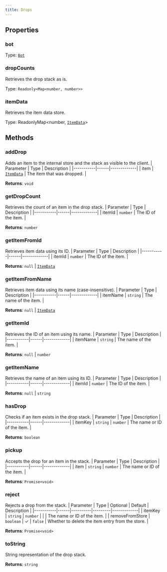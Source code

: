 ```yaml
---
title: Drops
---
```



## Properties
### bot

Type: [`Bot`](/api-legacy/bot)

### dropCounts <Badge text="Getter" size="small" />	
Retrieves the drop stack as is.

Type: `Readonly<Map<number, number>>`

### itemData <Badge text="Getter" size="small" />	
Retrieves the item data store.

Type: ReadonlyMap&lt;number, [`ItemData`](/api-legacy/typedefs/itemdata)&gt;

## Methods

### addDrop
Adds an item to the internal store and the stack as visible to the client.
| Parameter | Type | Description |
|-----------|------|-------------|
| item | [`ItemData`](/api-legacy/typedefs/itemdata) | The item that was dropped. |

**Returns**: `void`

### getDropCount
Retrieves the count of an item in the drop stack.
| Parameter | Type | Description |
|-----------|------|-------------|
| itemId | `number` | The ID of the item. |

**Returns**: `number`

### getItemFromId
Retrieves item data using its ID.
| Parameter | Type | Description |
|-----------|------|-------------|
| itemId | `number` | The ID of the item. |

**Returns**: `null` \| [`ItemData`](/api-legacy/typedefs/itemdata)

### getItemFromName
Retrieves item data using its name (case-insensitive).
| Parameter | Type | Description |
|-----------|------|-------------|
| itemName | `string` | The name of the item. |

**Returns**: `null` \| [`ItemData`](/api-legacy/typedefs/itemdata)

### getItemId
Retrieves the ID of an item using its name.
| Parameter | Type | Description |
|-----------|------|-------------|
| itemName | `string` | The name of the item. |

**Returns**: `null` \| `number`

### getItemName
Retrieves the name of an item using its ID.
| Parameter | Type | Description |
|-----------|------|-------------|
| itemId | `number` | The ID of the item. |

**Returns**: `null` \| `string`

### hasDrop
Checks if an item exists in the drop stack.
| Parameter | Type | Description |
|-----------|------|-------------|
| itemKey | `string` \| `number` | The name or ID of the item. |

**Returns**: `boolean`

### pickup
Accepts the drop for an item in the stack.
| Parameter | Type | Description |
|-----------|------|-------------|
| item | `string` \| `number` | The name or ID of the item. |

**Returns**: `Promise<void>`

### reject
Rejects a drop from the stack.
| Parameter | Type | Optional | Default | Description |
|-----------|------|----------|---------|-------------|
| itemKey | `string` \| `number` |  |  | The name or ID of the item. |
| removeFromStore | `boolean` | ✓ | `false` | Whether to delete the item entry from the store. |

**Returns**: `Promise<void>`

### toString
String representation of the drop stack.

**Returns**: `string`
